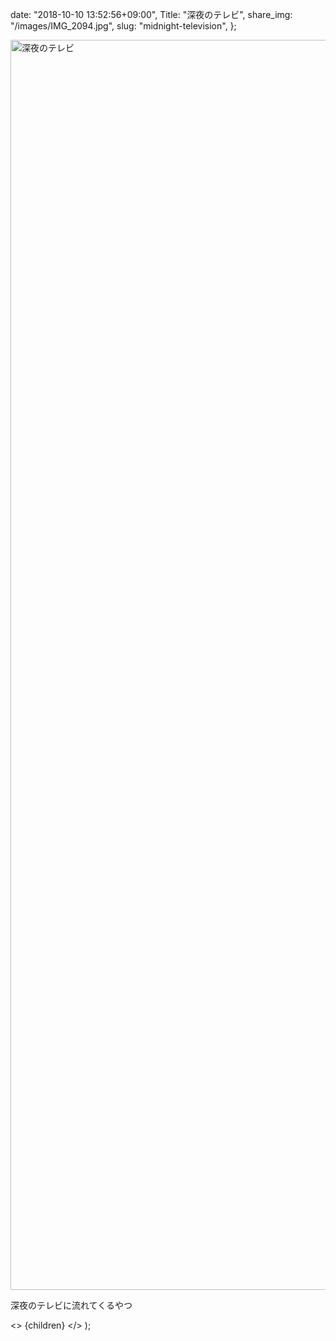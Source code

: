 
  date: "2018-10-10 13:52:56+09:00",
  Title: "深夜のテレビ",
  share_img: "/images/IMG_2094.jpg",
  slug: "midnight-television",
};

<img src="/Users/dream_exp/Desktop/Projects/ikyoukoujitsu/ikyoukoujitsu-v2/public/images/IMG_2094.jpg" alt="深夜のテレビ" width="2000" height="2000" />

<span className="caption">深夜のテレビに流れてくるやつ</span>

  <>
    <Head>
      <title>{meta.Title} | 異郷好実</title>
    </Head>
    <PostLayout meta={meta}>{children}</PostLayout>
  </>
);
